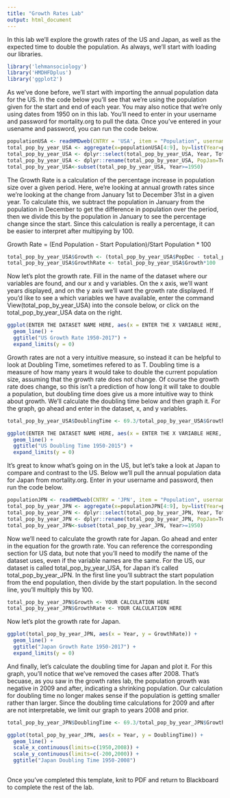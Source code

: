 ```yaml
---
title: "Growth Rates Lab"
output: html_document
---
```


In this lab we'll explore the growth rates of the US and Japan, as well as the expected time to double the population.  As always, we'll start with loading our libraries.
 
```r

library('lehmansociology')
library('HMDHFDplus')
library('ggplot2')

```

As we've done before, we'll start with importing the annual population data for the US.  In the code below you'll see that we're using the population given for the start and end of each year. You may also notice that we're only using dates from 1950 on in this lab.  You'll need to enter in your username and password for mortality.org to pull the data.  Once you've entered in your usename and password, you can run the code below.

```r

populationUSA <- readHMDweb(CNTRY = 'USA', item = "Population", username = "YOUR MORTALITY.ORG USERNAME", password = "YOUR MORTALITY.ORG PASSWORD")
total_pop_by_year_USA <- aggregate(x=populationUSA[4:9], by=list(Year=populationUSA$Year), FUN=sum)
total_pop_by_year_USA <- dplyr::select(total_pop_by_year_USA, Year, Total1, Total2)
total_pop_by_year_USA <- dplyr::rename(total_pop_by_year_USA, PopJan=Total1, PopDec=Total2)
total_pop_by_year_USA<-subset(total_pop_by_year_USA, Year>=1950)

```

The Growth Rate is a calculation of the percentage increase in population size over a given period.  Here, we're looking at annual growth rates since we're looking at the change from January 1st to December 31st in a given year.  To calculate this, we subtract the population in January from the population in December to get the difference in population over the period, then we divide this by the population in January to see the percentage change since the start.  Since this calculation is really a percentage, it can be easier to interpret after multipying by 100.

  Growth Rate = (End Population - Start Population)/Start Population * 100

```r

total_pop_by_year_USA$Growth <- (total_pop_by_year_USA$PopDec - total_pop_by_year_USA$PopJan) / total_pop_by_year_USA$PopJan
total_pop_by_year_USA$GrowthRate <- total_pop_by_year_USA$Growth*100

```

Now let's plot the growth rate.  Fill in the name of the dataset where our variables are found, and our x and y variables.  On the x axis, we'll want years displayed, and on the y axis we'll want the growth rate displayed.  If you'd like to see a which variables we have available, enter the command View(total_pop_by_year_USA) into the console below, or click on the total_pop_by_year_USA data on the right.

```r

ggplot(ENTER THE DATASET NAME HERE, aes(x = ENTER THE X VARIABLE HERE, y = ENTER THE Y VARIABLE HERE)) +
  geom_line() + 
  ggtitle("US Growth Rate 1950-2017") +
  expand_limits(y = 0)

```

Growth rates are not a very intuitive measure, so instead it can be helpful to look at Doubling Time, sometimes refered to as T.  Doubling time is a measure of how many years it would take to double the current population size, assuming that the growth rate does not change.  Of course the growth rate does change, so this isn't a prediction of how long it will take to double a population, but doubling time does give us a more intuitive way to think about growth.  We'll calculate the doubling time below and then graph it.  For the graph, go ahead and enter in the dataset, x, and y variables.

```r

total_pop_by_year_USA$DoublingTime <- 69.3/total_pop_by_year_USA$GrowthRate

ggplot(ENTER THE DATASET NAME HERE, aes(x = ENTER THE X VARIABLE HERE, y = ENTER THE Y VARIABLE HERE)) +
  geom_line() + 
  ggtitle("US Doubling Time 1950-2015") +
  expand_limits(y = 0)

```

It's great to know what's going on in the US, but let's take a look at Japan to compare and contrast to the US.  Below we'll pull the annual population data for Japan from mortality.org.  Enter in your username and password, then run the code below.

```r

populationJPN <- readHMDweb(CNTRY = 'JPN', item = "Population", username = "YOUR MORTALITY.ORG USERNAME", password = "YOUR MORTALITY.ORG PASSWORD")
total_pop_by_year_JPN <- aggregate(x=populationJPN[4:9], by=list(Year=populationJPN$Year), FUN=sum)
total_pop_by_year_JPN <- dplyr::select(total_pop_by_year_JPN, Year, Total1, Total2)
total_pop_by_year_JPN <- dplyr::rename(total_pop_by_year_JPN, PopJan=Total1, PopDec=Total2)
total_pop_by_year_JPN<-subset(total_pop_by_year_JPN, Year>=1950)

```

Now we'll need to calculate the growth rate for Japan.  Go ahead and enter in the equation for the growth rate.  You can reference the corresponding section for US data, but note that you'll need to modify the name of the dataset uses, even if the variable names are the same.  For the US, our dataset is called total_pop_by_year_USA, for Japan it's called total_pop_by_year_JPN.  In the first line you'll subtract the start population from the end population, then divide by the start population.  In the second line, you'll multiply this by 100.

```r

total_pop_by_year_JPN$Growth <- YOUR CALCULATION HERE
total_pop_by_year_JPN$GrowthRate <- YOUR CALCULATION HERE

```

Now let's plot the growth rate for Japan.

```r

ggplot(total_pop_by_year_JPN, aes(x = Year, y = GrowthRate)) +
  geom_line() + 
  ggtitle("Japan Growth Rate 1950-2017") +
  expand_limits(y = 0)

```

And finally, let's calculate the doubling time for Japan and plot it.  For this graph, you'll notice that we've removed the cases after 2008.  That's becuase, as you saw in the growth rates lab, the population growth was negative in 2009 and after, indicating a shrinking population.  Our calculation for doubling time no longer makes sense if the population is getting smaller rather than larger.  Since the doubling time calculations for 2009 and after are not interpretable, we limit our graph to years 2008 and prior.

```r

total_pop_by_year_JPN$DoublingTime <- 69.3/total_pop_by_year_JPN$GrowthRate

ggplot(total_pop_by_year_JPN, aes(x = Year, y = DoublingTime)) + 
  geom_line() + 
  scale_x_continuous(limits=c(1950,2008)) +
  scale_y_continuous(limits=c(-200,2000)) +
  ggtitle("Japan Doubling Time 1950-2008")
       
```

Once you've completed this template, knit to PDF and return to Blackboard to complete the rest of the lab.
